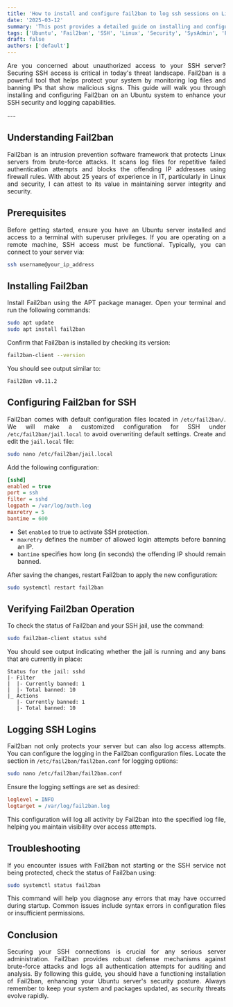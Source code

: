 ```yaml
---
title: 'How to install and configure fail2ban to log ssh sessions on Linux Ubuntu'
date: '2025-03-12'
summary: 'This post provides a detailed guide on installing and configuring Fail2ban to secure and log SSH sessions on Ubuntu systems.'
tags: ['Ubuntu', 'Fail2ban', 'SSH', 'Linux', 'Security', 'SysAdmin', 'Firewall']
draft: false
authors: ['default']
---
```


<div align="justify">

Are you concerned about unauthorized access to your SSH server? Securing SSH access is critical in today's threat landscape. Fail2ban is a powerful tool that helps protect your system by monitoring log files and banning IPs that show malicious signs. This guide will walk you through installing and configuring Fail2ban on an Ubuntu system to enhance your SSH security and logging capabilities.

</div>
---

<div align="justify">

## Understanding Fail2ban
Fail2ban is an intrusion prevention software framework that protects Linux servers from brute-force attacks. It scans log files for repetitive failed authentication attempts and blocks the offending IP addresses using firewall rules. With about 25 years of experience in IT, particularly in Linux and security, I can attest to its value in maintaining server integrity and security.

## Prerequisites
Before getting started, ensure you have an Ubuntu server installed and access to a terminal with superuser privileges. If you are operating on a remote machine, SSH access must be functional. Typically, you can connect to your server via:

```bash
ssh username@your_ip_address
```

## Installing Fail2ban
Install Fail2ban using the APT package manager. Open your terminal and run the following commands:

```bash
sudo apt update
sudo apt install fail2ban
```

Confirm that Fail2ban is installed by checking its version:

```bash
fail2ban-client --version
```

You should see output similar to:

```
Fail2Ban v0.11.2
```

## Configuring Fail2ban for SSH
Fail2ban comes with default configuration files located in `/etc/fail2ban/`. We will make a customized configuration for SSH under `/etc/fail2ban/jail.local` to avoid overwriting default settings. Create and edit the `jail.local` file:

```bash
sudo nano /etc/fail2ban/jail.local
```

Add the following configuration:

```ini
[sshd]
enabled = true
port = ssh
filter = sshd
logpath = /var/log/auth.log
maxretry = 5
bantime = 600
```
- Set `enabled` to true to activate SSH protection.
- `maxretry` defines the number of allowed login attempts before banning an IP.
- `bantime` specifies how long (in seconds) the offending IP should remain banned.

After saving the changes, restart Fail2ban to apply the new configuration:

```bash
sudo systemctl restart fail2ban
```

## Verifying Fail2ban Operation
To check the status of Fail2ban and your SSH jail, use the command:

```bash
sudo fail2ban-client status sshd
```
You should see output indicating whether the jail is running and any bans that are currently in place:

```
Status for the jail: sshd
|- Filter
|  |- Currently banned: 1
|  |- Total banned: 10
|_ Actions
   |- Currently banned: 1
   |- Total banned: 10
```

## Logging SSH Logins
Fail2ban not only protects your server but can also log access attempts. You can configure the logging in the Fail2ban configuration files. Locate the section in `/etc/fail2ban/fail2ban.conf` for logging options:

```bash
sudo nano /etc/fail2ban/fail2ban.conf
```

Ensure the logging settings are set as desired:

```ini
loglevel = INFO
logtarget = /var/log/fail2ban.log
```

This configuration will log all activity by Fail2ban into the specified log file, helping you maintain visibility over access attempts.

## Troubleshooting
If you encounter issues with Fail2ban not starting or the SSH service not being protected, check the status of Fail2ban using:

```bash
sudo systemctl status fail2ban
```

This command will help you diagnose any errors that may have occurred during startup. Common issues include syntax errors in configuration files or insufficient permissions.

## Conclusion
Securing your SSH connections is crucial for any serious server administration. Fail2ban provides robust defense mechanisms against brute-force attacks and logs all authentication attempts for auditing and analysis. By following this guide, you should have a functioning installation of Fail2ban, enhancing your Ubuntu server's security posture. Always remember to keep your system and packages updated, as security threats evolve rapidly.

</div>